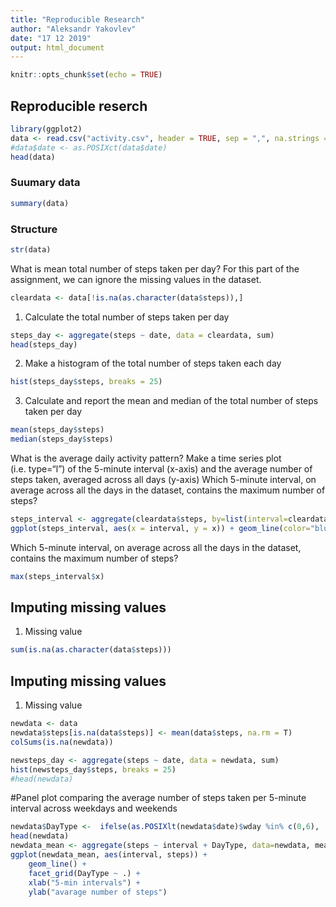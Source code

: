 ```yaml
---
title: "Reproducible Research"
author: "Aleksandr Yakovlev"
date: "17 12 2019"
output: html_document
---
```


```r
knitr::opts_chunk$set(echo = TRUE)
```

## Reproducible reserch


```r
library(ggplot2)
data <- read.csv("activity.csv", header = TRUE, sep = ",", na.strings = "NA")
#data$date <- as.POSIXct(data$date)
head(data)
```
### Suumary data
```r
summary(data)
```
### Structure
```r
str(data)
```
What is mean total number of steps taken per day?
For this part of the assignment, we can ignore the missing values in the dataset.
```r
cleardata <- data[!is.na(as.character(data$steps)),]
```

1. Calculate the total number of steps taken per day
```r
steps_day <- aggregate(steps ~ date, data = cleardata, sum)
head(steps_day)
```

2. Make a histogram of the total number of steps taken each day
```r
hist(steps_day$steps, breaks = 25)
```





3. Calculate and report the mean and median of the total number of steps taken per day
```r
mean(steps_day$steps)
median(steps_day$steps)
```

What is the average daily activity pattern?
Make a time series plot (i.e. \color{red}{\verb|type = "l"|}type="l") of the 5-minute interval (x-axis) and the average number of steps taken, averaged across all days (y-axis)
Which 5-minute interval, on average across all the days in the dataset, contains the maximum number of steps?
```r
steps_interval <- aggregate(cleardata$steps, by=list(interval=cleardata$interval), FUN=mean)
ggplot(steps_interval, aes(x = interval, y = x)) + geom_line(color="blue", size=1) + labs(title = "Avg. Daily Steps", x = "Interval", y = "Avg. Steps per day")

```

Which 5-minute interval, on average across all the days in the dataset, contains the maximum number of steps?
``` r

max(steps_interval$x)

```
## Imputing missing values
1. Missing value
```r
sum(is.na(as.character(data$steps)))
```

## Imputing missing values
1. Missing value
```r
newdata <- data
newdata$steps[is.na(data$steps)] <- mean(data$steps, na.rm = T)
colSums(is.na(newdata))

newsteps_day <- aggregate(steps ~ date, data = newdata, sum)
hist(newsteps_day$steps, breaks = 25)
#head(newdata)

```

#Panel plot comparing the average number of steps taken per 5-minute interval across weekdays and weekends

```r
newdata$DayType <-  ifelse(as.POSIXlt(newdata$date)$wday %in% c(0,6), 'weekend', 'weekday')
head(newdata)
newdata_mean <- aggregate(steps ~ interval + DayType, data=newdata, mean)
ggplot(newdata_mean, aes(interval, steps)) + 
    geom_line() + 
    facet_grid(DayType ~ .) +
    xlab("5-min intervals") + 
    ylab("avarage number of steps")


```



